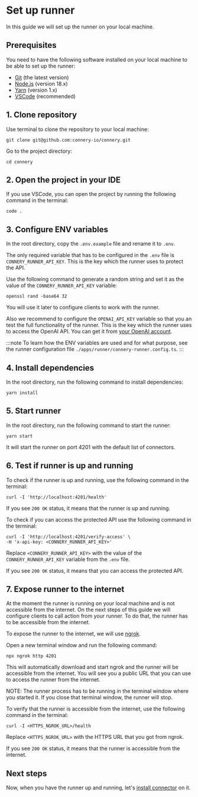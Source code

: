 # Set up runner

In this guide we will set up the runner on your local machine.

## Prerequisites

You need to have the following software installed on your local machine to be able to set up the runner:

- [Git](https://git-scm.com/book/en/v2/Getting-Started-Installing-Git) (the latest version)
- [Node.js](https://nodejs.org/en/download) (version 18.x)
- [Yarn](https://classic.yarnpkg.com/lang/en/docs/install) (version 1.x)
- [VSCode](https://code.visualstudio.com/) (recommended)

## 1. Clone repository

Use terminal to clone the repository to your local machine:

```
git clone git@github.com:connery-io/connery.git
```

Go to the project directory:

```
cd connery
```

## 2. Open the project in your IDE

If you use VSCode, you can open the project by running the following command in the terminal:

```
code .
```

## 3. Configure ENV variables

In the root directory, copy the `.env.example` file and rename it to `.env`.

The only required variable that has to be configured in the `.env` file is `CONNERY_RUNNER_API_KEY`.
This is the key which the runner uses to protect the API.

Use the following command to generate a random string and set it as the value of the `CONNERY_RUNNER_API_KEY` variable:

```
openssl rand -base64 32
```

You will use it later to configure clients to work with the runner.

Also we recommend to configure the `OPENAI_API_KEY` variable so that you an test the full functionality of the runner.
This is the key which the runner uses to access the OpenAI API. You can get it from [your OpenAI account](https://platform.openai.com/account/api-keys).

:::note
To learn how the ENV variables are used and for what purpose, see the runner configuration file `./apps/runner/connery-runner.config.ts`.
:::

## 4. Install dependencies

In the root directory, run the following command to install dependencies:

```
yarn install
```

## 5. Start runner

In the root directory, run the following command to start the runner:

```
yarn start
```

It will start the runner on port 4201 with the default list of connectors.

## 6. Test if runner is up and running

To check if the runner is up and running, use the following command in the terminal:

```
curl -I 'http://localhost:4201/health'
```

If you see `200 OK` status, it means that the runner is up and running.

To check if you can access the protected API use the following command in the terminal:

```
curl -I 'http://localhost:4201/verify-access' \
-H 'x-api-key: <CONNERY_RUNNER_API_KEY>'
```

Replace `<CONNERY_RUNNER_API_KEY>` with the value of the `CONNERY_RUNNER_API_KEY` variable from the `.env` file.

If you see `200 OK` status, it means that you can access the protected API.

## 7. Expose runner to the internet

At the moment the runner is running on your local machine and is not accessible from the internet.
On the next steps of this guide we will configure clients to call action from your runner. To do that, the runner has to be accessible from the internet.

To expose the runner to the internet, we will use [ngrok](https://ngrok.com/).

Open a new terminal window and run the following command:

```
npx ngrok http 4201
```

This will automatically download and start ngrok and the runner will be accessible from the internet.
You will see you a public URL that you can use to access the runner from the internet.

NOTE: The runner process has to be running in the terminal window where you started it. If you close that terminal window, the runner will stop.

To verify that the runner is accessible from the internet, use the following command in the terminal:

```
curl -I <HTTPS_NGROK_URL>/health
```

Replace `<HTTPS_NGROK_URL>` with the HTTPS URL that you got from ngrok.

If you see `200 OK` status, it means that the runner is accessible from the internet.

## Next steps

Now, when you have the runner up and running, let's [install connector](/docs/getting-started/install-connector-on-the-runner) on it.
